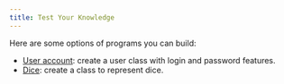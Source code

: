 ```yaml
---
title: Test Your Knowledge
---
```


Here are some options of programs you can build:

- [User account](/book/part-2-organised-code/7-member-functions/3-explore/3a-user): create a user class with login and password features.
- [Dice](/book/part-2-organised-code/7-member-functions/3-explore/3b-dice): create a class to represent dice.
